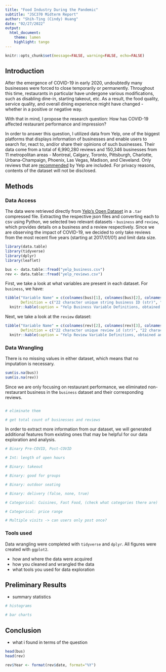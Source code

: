 ```yaml
---
title: "Food Industry During the Pandemic"
subtitle: "JSC370 Midterm Report"
author: "Shih-Ting (Cindy) Huang"
date: "02/27/2022"
output: 
  html_document:
    theme: lumen
    highlight: tango
---
```

```r
knitr::opts_chunk$set(message=FALSE, warning=FALSE, echo=FALSE)
```


## Introduction 

After the emergence of COVID-19 in early 2020, undoubtedly many businesses were forced to close temporarily or permanently. Throughout this time, restaurants in particular have undergone various modifications, such as disabling dine-in, starting takeout, etc. As a result, the food quality, service quality, and overall dining experience might have changed - whether in a positive or negative way. 

With that in mind, I propose the research question: How has COVID-19 affected restaurant performance and impression?

In order to answer this question, I utilized data from Yelp, one of the biggest platforms that displays information of businesses and enable users to search for, react to, and/or share their opinions of such businesses. Their data come from a total of 6,990,280 reviews and 150,346 businesses from 11 metropolitan areas - Montreal, Calgary, Toronto, Pittsburgh, Charlotte, Urbana-Champaign, Phoenix, Las Vegas, Madison, and Cleveland. Only reviews that are [recommended](https://www.yelp-support.com/Recommended_Reviews) by Yelp are included. For privacy reasons, contents of the dataset will not be disclosed.


## Methods
### Data Access
The data were retrieved directly from [Yelp's Open Dataset](https://www.yelp.com/dataset) in a `.tar` compressed file. Extracting the respective json files and converting each to csv using Python, we selected two relevant datasets - `business` and `review`, which provides details on a business and a review respectively. Since we are observing the impact of COVID-19, we decided to only take reviews from the most recent five years (starting at 2017/01/01) and limit data size. 

```r
library(data.table)
library(tidyverse)
library(dplyr)
library(leaflet)
```

```r
bus <- data.table::fread("yelp_business.csv")
rev <- data.table::fread("yelp_reviews.csv")
```

First, we take a look at what variables are present in each dataset. For `business`, we have:

```r
tibble("Variable Name" = c(colnames(bus)[1], colnames(bus)[2], colnames(bus)[3], colnames(bus)[4], colnames(bus)[5], colnames(bus)[6], colnames(bus)[7], colnames(bus)[8], colnames(bus)[9], colnames(bus)[10], colnames(bus)[11], colnames(bus)[12], colnames(bus)[13], colnames(bus)[14]),
       Definition = c("22 character unique string business ID (str)", "Business's name (str)", "Full address of the business (str)", "City (str)", "2 character state code, if applicable (str)", "Postal code (str)", "Latitude (dbl)", "Longitude (dbl)", "Star rating from 0.0-5.0, rounded to half-stars (int)", "Number of reviews (int)", "Binary indicator for if business is open (=1) or closed (=0) (int)", "A list of features associated with the business and whether it is available (True) or unavailable (False) (dict[str][bool])", "Categories that the business belongs to (str)", "Business operating hours on a 24-hr clock (dict[str][str])")) %>%
  knitr::kable(caption = "Yelp Business Variable Definitions, obtained and modified from Yelp Dataset Documentation")
```


Next, we take a look at the `review` dataset:
```{r"}
tibble("Variable Name" = c(colnames(rev)[2], colnames(rev)[3], colnames(rev)[4], colnames(rev)[5], colnames(rev)[6]),
       Definition = c("22 character unique review id (str)", "22 character unique user id (str)", "22 character business id, maps to those in business dataset (str)", "Star rating (int)", "Date formatted YYYY-MM-DD (str)")) %>%
  knitr::kable(caption = "Yelp Review Variable Definitions, obtained and modified from Yelp Dataset Documentation")
```


### Data Wrangling
There is no missing values in either dataset, which means that no imputation is necessary.
```r
sum(is.na(bus))
sum(is.na(rev))
```
Since we are only focusing on restaurant performance, we eliminated non-restaurant business in the `business` dataset and their corresponding reviews.

```r

```


```r
# eliminate them

# get total count of businesses and reviews
```



In order to extract more information from our dataset, we will generated additional features from existing ones that may be helpful for our data exploration and analysis.

```r
# Binary Pre-COVID, Post-COVID

# Int: length of open hours

# Binary: takeout

# Binary: good for groups

# Binary: outdoor seating

# Binary: delivery (false, none, true)

# Categorical: Cuisines, Fast Food, (check what categories there are)

# Categorical: price range

# Multiple visits -> can users only post once?
```


### Tools used 
Data wrangling were completed with `tidyverse` and `dplyr`. All figures were created with `ggplot2`.

* how and where the data were acquired
* how you cleaned and wrangled the data
* what tools you used for data exploration

## Preliminary Results
* summary statistics
```r
# histograms
```

```r
# bar charts
```


## Conclusion
* what i found in terms of the question




```r
head(bus)
head(rev)
```
```r
rev$Year <- format(rev$date, format="%Y")
```























